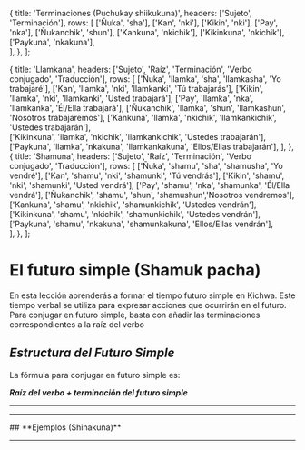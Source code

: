 
  {
    title: 'Terminaciones (Puchukay shiikukuna)',
    headers: ['Sujeto', 'Terminación'],
    rows: [
      ['Ñuka', 'sha'],
      ['Kan', 'nki'],
      ['Kikin', 'nki'],
      ['Pay', 'nka'],
      ['Ñukanchik',	'shun'],
      ['Kankuna',	'nkichik'],
      ['Kikinkuna', 'nkichik'],
      ['Paykuna',	'nkakuna'],           
    ],
  },
];

  {
    title: 'Llamkana',
    headers: ['Sujeto', 'Raíz', 'Terminación', 'Verbo conjugado', 'Traducción'],
    rows: [
      ['Ñuka', 'llamka', 'sha', 'llamkasha', 'Yo trabajaré'],
      ['Kan', 'llamka', 'nki', 'llamkanki', 'Tú trabajarás'],
      ['Kikin', 'llamka', 'nki', 'llamkanki', 'Usted trabajará'],
      ['Pay', 'llamka', 'nka', 'llamkanka', 'Él/Ella trabajará'],
      ['Ñukanchik', 'llamka', 'shun', 'llamkashun', 'Nosotros trabajaremos'], 
      ['Kankuna', 'llamka', 'nkichik', 'llamkankichik',	'Ustedes trabajarán'],  
      ['Kikinkuna',	'llamka', 'nkichik', 'llamkankichik', 'Ustedes trabajarán'],
      ['Paykuna', 'llamka', 'nkakuna', 'llamkankakuna', 'Ellos/Ellas trabajarán'], 
    ],
  },
  {
    title: 'Shamuna',
    headers: ['Sujeto', 'Raíz', 'Terminación', 'Verbo conjugado', 'Traducción'],
    rows: [
      ['Ñuka', 'shamu', 'sha', 'shamusha', 'Yo vendré'],
      ['Kan', 'shamu', 'nki', 'shamunki', 'Tú vendrás'],
      ['Kikin', 'shamu', 'nki', 'shamunki', 'Usted vendrá'],
      ['Pay', 'shamu', 'nka', 'shamunka', 'Él/Ella vendrá'],
      ['Ñukanchik', 'shamu', 'shun', 'shamushun','Nosotros vendremos'],
      ['Kankuna', 'shamu', 'nkichik', 'shamunkichik', 'Ustedes vendrán'],
      ['Kikinkuna', 'shamu', 'nkichik', 'shamunkichik', 'Ustedes vendrán'],
      ['Paykuna', 'shamu', 'nkakuna', 'shamunkakuna', 'Ellos/Ellas vendrán'],        
    ],
  },
];

# **El futuro simple (Shamuk pacha)**
En esta lección aprenderás a formar el tiempo futuro simple en Kichwa. Este tiempo verbal se utiliza para expresar acciones que ocurrirán en el futuro. Para conjugar en futuro simple, basta con añadir las terminaciones correspondientes a la raíz del verbo
## ***Estructura del Futuro Simple***
La fórmula para conjugar en futuro simple es:
<ComicSpeechBubble text="" alignment="left">

***Raíz del verbo + terminación del futuro simple***
</ComicSpeechBubble>

<TablesWithTabs tables={tablesData} />  
<hr /> 
<ComicSpeechBubble text="El uso de sha demuestra inseguridad, como haya, tal vez, quizá. " character = "humu" alignment="right"/>
<hr />
## **Ejemplos (Shinakuna)**
<TablesWithTabs tables={tablesData2} /> 
<hr />
<Quiz lecture="grammar-12" />